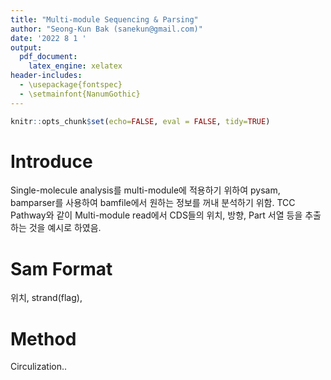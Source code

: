 ```yaml
---
title: "Multi-module Sequencing & Parsing"
author: "Seong-Kun Bak (sanekun@gmail.com)"
date: '2022 8 1 '
output:
  pdf_document:
    latex_engine: xelatex
header-includes:
  - \usepackage{fontspec}
  - \setmainfont{NanumGothic}
---
```


```r
knitr::opts_chunk$set(echo=FALSE, eval = FALSE, tidy=TRUE)
```

# Introduce

Single-molecule analysis를 multi-module에 적용하기 위하여 pysam, bamparser를 사용하여 bamfile에서 원하는 정보를 꺼내 분석하기 위함.
TCC Pathway와 같이 Multi-module read에서 CDS들의 위치, 방향, Part 서열 등을 추출하는 것을 예시로 하였음.

# Sam Format

위치, strand(flag),

# Method

Circulization..
